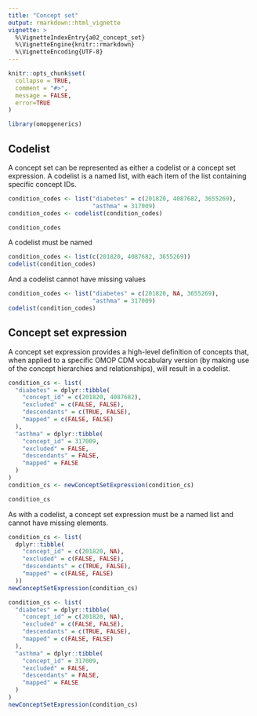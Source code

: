 ```yaml
---
title: "Concept set"
output: rmarkdown::html_vignette
vignette: >
  %\VignetteIndexEntry{a02_concept_set}
  %\VignetteEngine{knitr::rmarkdown}
  %\VignetteEncoding{UTF-8}
---
```


```r
knitr::opts_chunk$set(
  collapse = TRUE,
  comment = "#>", 
  message = FALSE,
  error=TRUE
)
```

```r
library(omopgenerics)
```


## Codelist
A concept set can be represented as either a codelist or a concept set expression. A codelist is a named list, with each item of the list containing specific concept IDs. 
```r
condition_codes <- list("diabetes" = c(201820, 4087682, 3655269),
                        "asthma" = 317009)
condition_codes <- codelist(condition_codes)

condition_codes
```

A codelist must be named
```r
condition_codes <- list(c(201820, 4087682, 3655269))
codelist(condition_codes)
```

And a codelist cannot have missing values
```r
condition_codes <- list("diabetes" = c(201820, NA, 3655269),
                        "asthma" = 317009)
codelist(condition_codes)
```


## Concept set expression
A concept set expression provides a high-level definition of concepts that, when applied to a specific OMOP CDM vocabulary version (by making use of the concept hierarchies and relationships), will result in a codelist. 

```r
condition_cs <- list(
  "diabetes" = dplyr::tibble(
    "concept_id" = c(201820, 4087682),
    "excluded" = c(FALSE, FALSE),
    "descendants" = c(TRUE, FALSE),
    "mapped" = c(FALSE, FALSE)
  ),
  "asthma" = dplyr::tibble(
    "concept_id" = 317009,
    "excluded" = FALSE,
    "descendants" = FALSE,
    "mapped" = FALSE
  )
)
condition_cs <- newConceptSetExpression(condition_cs)

condition_cs
```

As with a codelist, a concept set expression must be a named list and cannot have missing elements.
```r
condition_cs <- list(
  dplyr::tibble(
    "concept_id" = c(201820, NA),
    "excluded" = c(FALSE, FALSE),
    "descendants" = c(TRUE, FALSE),
    "mapped" = c(FALSE, FALSE)
  ))
newConceptSetExpression(condition_cs)
```

```r
condition_cs <- list(
  "diabetes" = dplyr::tibble(
    "concept_id" = c(201820, NA),
    "excluded" = c(FALSE, FALSE),
    "descendants" = c(TRUE, FALSE),
    "mapped" = c(FALSE, FALSE)
  ),
  "asthma" = dplyr::tibble(
    "concept_id" = 317009,
    "excluded" = FALSE,
    "descendants" = FALSE,
    "mapped" = FALSE
  )
)
newConceptSetExpression(condition_cs)
```


